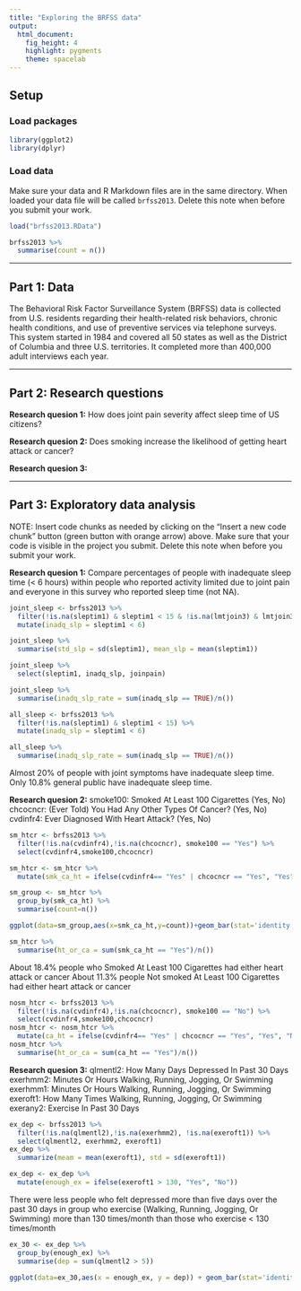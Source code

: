 ---
title: "Exploring the BRFSS data"
output: 
  html_document: 
    fig_height: 4
    highlight: pygments
    theme: spacelab
---

## Setup

### Load packages

```{r load-packages, message = FALSE}
library(ggplot2)
library(dplyr)
```

### Load data

Make sure your data and R Markdown files are in the same directory. When loaded
your data file will be called `brfss2013`. Delete this note when before you submit 
your work. 

```{r load-data}
load("brfss2013.RData")
```

```{r load-data}
brfss2013 %>%
  summarise(count = n())
```

* * *

## Part 1: Data
The Behavioral Risk Factor Surveillance System (BRFSS) data is collected from U.S. residents regarding their health-related risk behaviors, chronic health conditions, and use of preventive services via telephone surveys.
This system started in 1984 and covered all 50 states as well as the District of Columbia and three U.S. territories. It completed more than 400,000 adult interviews each year.

* * *

## Part 2: Research questions

**Research quesion 1:**
How does joint pain severity affect sleep time of US citizens?

**Research quesion 2:**
Does smoking increase the likelihood of getting heart attack or cancer?

**Research quesion 3:**


* * *

## Part 3: Exploratory data analysis

NOTE: Insert code chunks as needed by clicking on the "Insert a new code chunk" 
button (green button with orange arrow) above. Make sure that your code is visible
in the project you submit. Delete this note when before you submit your work.

**Research quesion 1:**
Compare percentages of people with inadequate sleep time (< 6 hours)
within people who reported activity limited due to joint pain and everyone in this survey who reported sleep time (not NA).

```{r}
joint_sleep <- brfss2013 %>%
  filter(!is.na(sleptim1) & sleptim1 < 15 & !is.na(lmtjoin3) & lmtjoin3 == "Yes") %>%
  mutate(inadq_slp = sleptim1 < 6)

joint_sleep %>%
  summarise(std_slp = sd(sleptim1), mean_slp = mean(sleptim1))

```

```{r}

joint_sleep %>%
  select(sleptim1, inadq_slp, joinpain)

```

```{r}
joint_sleep %>%
  summarise(inadq_slp_rate = sum(inadq_slp == TRUE)/n())
```


```{r}
all_sleep <- brfss2013 %>%
  filter(!is.na(sleptim1) & sleptim1 < 15) %>%
  mutate(inadq_slp = sleptim1 < 6)

all_sleep %>%
  summarise(inadq_slp_rate = sum(inadq_slp == TRUE)/n())
```
Almost 20% of people with joint symptoms have inadequate sleep time.
Only 10.8% general public have inadequate sleep time.


**Research quesion 2:**
smoke100: Smoked At Least 100 Cigarettes (Yes, No)
chcocncr: (Ever Told) You Had Any Other Types Of Cancer? (Yes, No)
cvdinfr4: Ever Diagnosed With Heart Attack? (Yes, No)

```{r}
sm_htcr <- brfss2013 %>%
  filter(!is.na(cvdinfr4),!is.na(chcocncr), smoke100 == "Yes") %>%
  select(cvdinfr4,smoke100,chcocncr)

sm_htcr <- sm_htcr %>%
  mutate(smk_ca_ht = ifelse(cvdinfr4== "Yes" | chcocncr == "Yes", "Yes", "No"))

sm_group <- sm_htcr %>%
  group_by(smk_ca_ht) %>%
  summarise(count=n())

ggplot(data=sm_group,aes(x=smk_ca_ht,y=count))+geom_bar(stat='identity')+xlab("Has either heart attack or cancer")+ylab("Number of US Citizens")
```

```{r}
sm_htcr %>%
  summarise(ht_or_ca = sum(smk_ca_ht == "Yes")/n())
```
About 18.4% people who Smoked At Least 100 Cigarettes had either heart attack or cancer
About 11.3% people Not smoked At Least 100 Cigarettes had either heart attack or cancer

```{r}
nosm_htcr <- brfss2013 %>%
  filter(!is.na(cvdinfr4),!is.na(chcocncr), smoke100 == "No") %>%
  select(cvdinfr4,smoke100,chcocncr)
nosm_htcr <- nosm_htcr %>%
  mutate(ca_ht = ifelse(cvdinfr4== "Yes" | chcocncr == "Yes", "Yes", "No"))
nosm_htcr %>%
  summarise(ht_or_ca = sum(ca_ht == "Yes")/n())
```

**Research quesion 3:**
qlmentl2: How Many Days Depressed In Past 30 Days
exerhmm2: Minutes Or Hours Walking, Running, Jogging, Or Swimming
exerhmm1: Minutes Or Hours Walking, Running, Jogging, Or Swimming
exeroft1: How Many Times Walking, Running, Jogging, Or Swimming
exerany2: Exercise In Past 30 Days

```{r}
ex_dep <- brfss2013 %>%
  filter(!is.na(qlmentl2),!is.na(exerhmm2), !is.na(exeroft1)) %>%
  select(qlmentl2, exerhmm2, exeroft1)
ex_dep %>%
  summarize(meam = mean(exeroft1), std = sd(exeroft1))

ex_dep <- ex_dep %>%
  mutate(enough_ex = ifelse(exeroft1 > 130, "Yes", "No"))


```
There were less people who felt depressed more than five days over the past 30 days in group who exercise (Walking, Running, Jogging, Or Swimming) more than 130 times/month than those who exercise < 130 times/month

```{r}
ex_30 <- ex_dep %>%
  group_by(enough_ex) %>%
  summarise(dep = sum(qlmentl2 > 5))

ggplot(data=ex_30,aes(x = enough_ex, y = dep)) + geom_bar(stat='identity')+xlab("walk, jog > 130 times/month")+ylab("more than 5 days feel depressed")
```